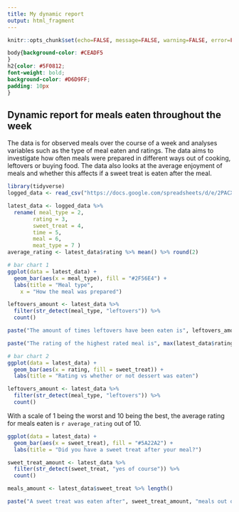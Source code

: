 ```yaml
---
title: My dynamic report
output: html_fragment
---
```


```r
knitr::opts_chunk$set(echo=FALSE, message=FALSE, warning=FALSE, error=FALSE)

```

```css
body{background-color: #CEADF5
}
h2{color: #5F0812;
font-weight: bold;
background-color: #D6D9FF;
padding: 10px
}

```

## Dynamic report for meals eaten throughout the week

The data is for observed meals over the course of a week and analyses variables such as the type of meal eaten and ratings. 
The data aims to investigate how often meals were prepared in different ways out of cooking, leftovers or buying food. The data also looks at the average enjoyment of meals and whether this affects if a sweet treat is eaten after the meal. 

```r
library(tidyverse)
logged_data <- read_csv("https://docs.google.com/spreadsheets/d/e/2PACX-1vTckwxvhe1k2mtVp-AlHOCrbfSkVF1mLmuq-cQhB5DrPphsPM6ys6TLXRAUOvzm5lHPTOLBoBdw1-5W/pub?output=csv")

latest_data <- logged_data %>%
  rename( meal_type = 2,
        rating = 3,
        sweet_treat = 4,
        time = 5,
        meal = 6,
        meat_type = 7 )
average_rating <- latest_data$rating %>% mean() %>% round(2)

# bar chart 1
ggplot(data = latest_data) +
  geom_bar(aes(x = meal_type), fill = "#2F56E4") +
  labs(title = "Meal type", 
    x = "How the meal was prepared")

leftovers_amount <- latest_data %>% 
  filter(str_detect(meal_type, "leftovers")) %>%
  count()

paste("The amount of times leftovers have been eaten is", leftovers_amount)

paste("The rating of the highest rated meal is", max(latest_data$rating), "out of 10.")

# bar chart 2 
ggplot(data = latest_data) +
  geom_bar(aes(x = rating, fill = sweet_treat)) +
  labs(title = "Rating vs whether or not dessert was eaten")

leftovers_amount <- latest_data %>% 
  filter(str_detect(meal_type, "leftovers")) %>%
  count()

```

With a scale of 1 being the worst and 10 being the best, the average rating for meals eaten is `r average_rating` out of 10. 

```r
ggplot(data = latest_data) +
  geom_bar(aes(x = sweet_treat), fill = "#5A22A2") +
  labs(title = "Did you have a sweet treat after your meal?")

sweet_treat_amount <- latest_data %>% 
  filter(str_detect(sweet_treat, "yes of course")) %>%
  count()

meals_amount <- latest_data$sweet_treat %>% length()

paste("A sweet treat was eaten after", sweet_treat_amount, "meals out of", meals_amount, "meals.")

```


